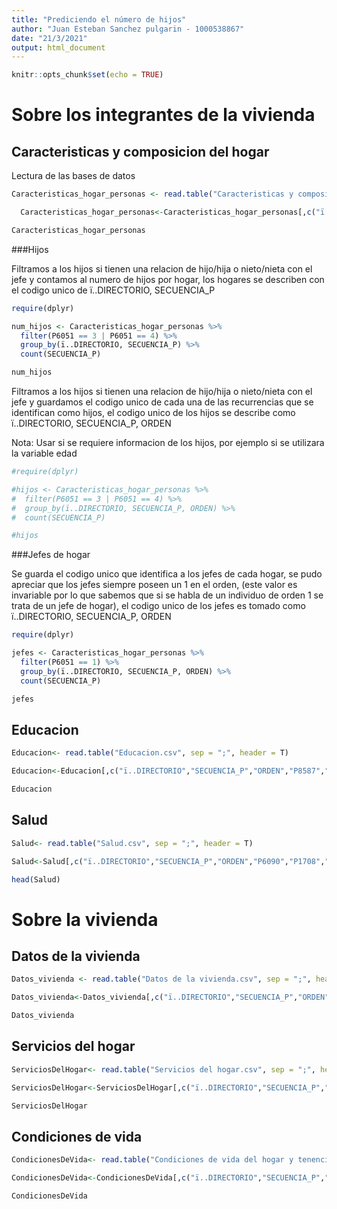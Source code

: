 ```yaml
---
title: "Prediciendo el número de hijos"
author: "Juan Esteban Sanchez pulgarin - 1000538867"
date: "21/3/2021"
output: html_document
---
```


```r
knitr::opts_chunk$set(echo = TRUE)
```

# Sobre los integrantes de la vivienda

## Caracteristicas y composicion del hogar

Lectura de las bases de datos

```r
Caracteristicas_hogar_personas <- read.table("Caracteristicas y composicion del hogar.csv", sep = ";", header = T)
```


```r
  Caracteristicas_hogar_personas<-Caracteristicas_hogar_personas[,c("ï..DIRECTORIO","SECUENCIA_P","ORDEN","P6020", "P6040","P6051", "P5502", "P6071", "P756","P6081", "P6087","P6083","P6088","P6080")]
```

```r
Caracteristicas_hogar_personas
```

###Hijos

Filtramos a los hijos si tienen una relacion de hijo/hija o nieto/nieta con el jefe y contamos al numero de hijos por hogar, los hogares se describen con el codigo unico de ï..DIRECTORIO, SECUENCIA_P

```r
require(dplyr)

num_hijos <- Caracteristicas_hogar_personas %>%
  filter(P6051 == 3 | P6051 == 4) %>%
  group_by(ï..DIRECTORIO, SECUENCIA_P) %>%
  count(SECUENCIA_P)
```

```r
num_hijos
```

Filtramos a los hijos si tienen una relacion de hijo/hija o nieto/nieta con el jefe y guardamos el codigo unico de cada una de las recurrencias que se identifican como hijos, el codigo unico de los hijos se describe como ï..DIRECTORIO, SECUENCIA_P, ORDEN

Nota: Usar si se requiere informacion de los hijos, por ejemplo si se utilizara la variable edad
```r
#require(dplyr)

#hijos <- Caracteristicas_hogar_personas %>%
#  filter(P6051 == 3 | P6051 == 4) %>%
#  group_by(ï..DIRECTORIO, SECUENCIA_P, ORDEN) %>%
#  count(SECUENCIA_P)
```

```r
#hijos
```

###Jefes de hogar

Se guarda el codigo unico que identifica a los jefes de cada hogar, se pudo apreciar que los jefes siempre poseen un 1 en el orden, (este valor es invariable por lo que sabemos que si se habla de un individuo de orden 1 se trata de un jefe de hogar), el codigo unico de los jefes es tomado como ï..DIRECTORIO, SECUENCIA_P, ORDEN

```r
require(dplyr)

jefes <- Caracteristicas_hogar_personas %>%
  filter(P6051 == 1) %>%
  group_by(ï..DIRECTORIO, SECUENCIA_P, ORDEN) %>%
  count(SECUENCIA_P)
```

```r
jefes
```
## Educacion

```r
Educacion<- read.table("Educacion.csv", sep = ";", header = T)
```

```r
Educacion<-Educacion[,c("ï..DIRECTORIO","SECUENCIA_P","ORDEN","P8587","P8586")]
```

```r
Educacion
```
## Salud

```r
Salud<- read.table("Salud.csv", sep = ";", header = T)
```

```r
Salud<-Salud[,c("ï..DIRECTORIO","SECUENCIA_P","ORDEN","P6090","P1708","P1708S1")]
```

```r
head(Salud)
```


# Sobre la vivienda

## Datos de la vivienda

```r
Datos_vivienda <- read.table("Datos de la vivienda.csv", sep = ";", header = T)
```

```r
Datos_vivienda<-Datos_vivienda[,c("ï..DIRECTORIO","SECUENCIA_P","ORDEN","CANT_HOGARES_VIVIENDA","CANT_HOG_COMPLETOS","P1070","P4015","P8520","P8520S1","P8520S1A1","P8520S5","P8520S3")]
```

```r
Datos_vivienda
```

## Servicios del hogar

```r
ServiciosDelHogar<- read.table("Servicios del hogar.csv", sep = ";", header = T)
```

```r
ServiciosDelHogar<-ServiciosDelHogar[,c("ï..DIRECTORIO","SECUENCIA_P","ORDEN","P5000","I_HOGAR","CANT_PERSONAS_HOGAR")]
```

```r
ServiciosDelHogar
```

## Condiciones de vida

```r
CondicionesDeVida<- read.table("Condiciones de vida del hogar y tenencia de bienes (programas).csv", sep = ";", header = T)
```

```r
CondicionesDeVida<-CondicionesDeVida[,c("ï..DIRECTORIO","SECUENCIA_P","ORDEN","P784S4A3")]
```

```r
CondicionesDeVida
```